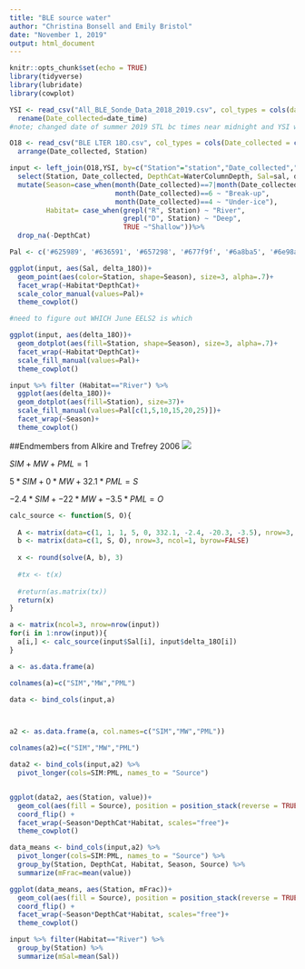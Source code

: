 ```yaml
---
title: "BLE source water"
author: "Christina Bonsell and Emily Bristol"
date: "November 1, 2019"
output: html_document
---
```


```r
knitr::opts_chunk$set(echo = TRUE)
library(tidyverse)
library(lubridate)
library(cowplot)
```

```r
YSI <- read_csv("All_BLE_Sonde_Data_2018_2019.csv", col_types = cols(date_time = col_date(format = "%m/%d/%Y"))) %>% 
  rename(Date_collected=date_time)
#note; changed date of summer 2019 STL bc times near midnight and YSI was technically collected on a diff day than 18O

O18 <- read_csv("BLE LTER 18O.csv", col_types = cols(Date_collected = col_date(format = "%m/%d/%Y"))) %>% 
  arrange(Date_collected, Station)
```
```r
input <- left_join(O18,YSI, by=c("Station"="station","Date_collected","WaterColumnDepth"="water_column_position")) %>% 
  select(Station, Date_collected, DepthCat=WaterColumnDepth, Sal=sal, delta_18O) %>% 
  mutate(Season=case_when(month(Date_collected)==7|month(Date_collected)==8 ~ "Summer",
                          month(Date_collected)==6 ~ "Break-up",
                          month(Date_collected)==4 ~ "Under-ice"),
         Habitat= case_when(grepl("R", Station) ~ "River",
                            grepl("D", Station) ~ "Deep",
                            TRUE ~"Shallow"))%>%
  drop_na(-DepthCat)

```


```r

Pal <- c('#625989', '#636591', '#657298', '#677f9f', '#6a8ba5', '#6e98aa', '#72a4ae', '#78b1b1', '#80bdb2', '#8ac9b0', '#96d6ac', '#a4e1a4', '#b7ed95', '#cef879', '#e4f361', '#cce75b', '#b8da55', '#a7cc4f', '#9abd48', '#91ae41', '#8a9f39', '#868f32', '#847e2a', '#836d21', '#835b19', '#834710', '#842f08', '#840000')

ggplot(input, aes(Sal, delta_18O))+
  geom_point(aes(color=Station, shape=Season), size=3, alpha=.7)+
  facet_wrap(~Habitat*DepthCat)+
  scale_color_manual(values=Pal)+
  theme_cowplot()

#need to figure out WHICH June EELS2 is which

ggplot(input, aes(delta_18O))+
  geom_dotplot(aes(fill=Station, shape=Season), size=3, alpha=.7)+
  facet_wrap(~Habitat*DepthCat)+
  scale_fill_manual(values=Pal)+
  theme_cowplot()
```

```r
input %>% filter (Habitat=="River") %>% 
  ggplot(aes(delta_18O))+
  geom_dotplot(aes(fill=Station), size=37)+
  scale_fill_manual(values=Pal[c(1,5,10,15,20,25)])+
  facet_wrap(~Season)+
  theme_cowplot()
```


##Endmembers from Alkire and Trefrey 2006
![](AlkireandTrefrey endmembers.png)


$SIM+MW+PML = 1$

$5*SIM + 0*MW + 32.1*PML =  S$ 

$-2.4*SIM + -22*MW + -3.5*PML = O$

```r


calc_source <- function(S, O){
  
  A <- matrix(data=c(1, 1, 1, 5, 0, 332.1, -2.4, -20.3, -3.5), nrow=3, ncol=3, byrow=TRUE)    
  b <- matrix(data=c(1, S, O), nrow=3, ncol=1, byrow=FALSE)
  
  x <- round(solve(A, b), 3)
  
  #tx <- t(x)
  
  #return(as.matrix(tx))
  return(x)
}

```

```r

a <- matrix(ncol=3, nrow=nrow(input))
for(i in 1:nrow(input)){
  a[i,] <- calc_source(input$Sal[i], input$delta_18O[i])
}

a <- as.data.frame(a)

colnames(a)=c("SIM","MW","PML")

data <- bind_cols(input,a)




```

```r
a2 <- as.data.frame(a, col.names=c("SIM","MW","PML"))

colnames(a2)=c("SIM","MW","PML")

data2 <- bind_cols(input,a2) %>% 
  pivot_longer(cols=SIM:PML, names_to = "Source")


ggplot(data2, aes(Station, value))+
  geom_col(aes(fill = Source), position = position_stack(reverse = TRUE)) +
  coord_flip() +
  facet_wrap(~Season*DepthCat*Habitat, scales="free")+
  theme_cowplot()
```

```r
data_means <- bind_cols(input,a2) %>% 
  pivot_longer(cols=SIM:PML, names_to = "Source") %>% 
  group_by(Station, DepthCat, Habitat, Season, Source) %>% 
  summarize(mFrac=mean(value))

ggplot(data_means, aes(Station, mFrac))+
  geom_col(aes(fill = Source), position = position_stack(reverse = TRUE)) +
  coord_flip() +
  facet_wrap(~Season*DepthCat*Habitat, scales="free")+
  theme_cowplot()
```




```r
input %>% filter(Habitat=="River") %>% 
  group_by(Station) %>% 
  summarize(mSal=mean(Sal))
```

